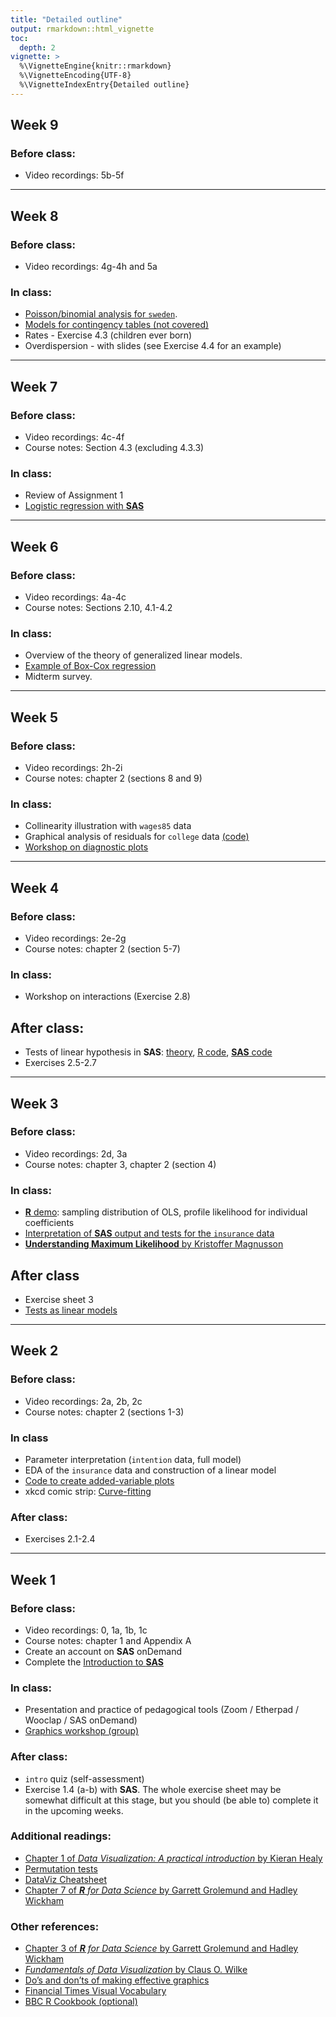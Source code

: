 ```yaml
---
title: "Detailed outline"
output: rmarkdown::html_vignette
toc:
  depth: 2
vignette: >
  %\VignetteEngine{knitr::rmarkdown}
  %\VignetteEncoding{UTF-8}
  %\VignetteIndexEntry{Detailed outline}
---
```

## Week 9

### Before class:

- Video recordings: 5b-5f


---

## Week 8

### Before class:

- Video recordings: 4g-4h and 5a

### In class:

- [Poisson/binomial analysis for `sweden`](https://raw.githubusercontent.com/lbelzile/statmod/master/code/60604A_Poisson.sas).
- [Models for contingency tables (not covered)](https://raw.githubusercontent.com/lbelzile/statmod/master/code/60604A_contingencytable.sas)
- Rates - Exercise 4.3 (children ever born)
- Overdispersion - with slides (see Exercise 4.4 for an example)

---

## Week 7

### Before class:

- Video recordings: 4c-4f
- Course notes: Section 4.3 (excluding 4.3.3)


### In class:

- Review of Assignment 1
- [Logistic regression with **SAS**](https://raw.githubusercontent.com/lbelzile/statmod/master/code/60604A_logistic.sas)


---

## Week 6

### Before class:

- Video recordings: 4a-4c
- Course notes: Sections 2.10, 4.1-4.2

### In class:

- Overview of the theory of generalized linear models.
- [Example of Box-Cox regression](https://raw.githubusercontent.com/lbelzile/statmod/master/code/60604A_BoxCox.sas)
- Midterm survey.

---

## Week 5


### Before class:

- Video recordings: 2h-2i
- Course notes: chapter 2 (sections 8 and 9)

### In class:

- Collinearity illustration with `wages85` data
- Graphical analysis of residuals for `college` data [(code)](https://raw.githubusercontent.com/lbelzile/statmod/master/code/60604A-residualanalysis.sas)
- [Workshop on diagnostic plots](https://lbelzile.github.io/MATH60604A-slides/graphicaldiagnostics.html)

---

## Week 4


### Before class:

- Video recordings: 2e-2g
- Course notes: chapter 2 (section 5-7)

### In class:

- Workshop on interactions (Exercise 2.8)

## After class:

- Tests of linear hypothesis in **SAS**: [theory](https://documentation.sas.com/?docsetId=statug&docsetTarget=statug_intromod_sect043.htm&docsetVersion=14.3&locale=en), [R code](https://raw.githubusercontent.com/lbelzile/statmod/master/code/60604A-linear_hypothesis_tests.R), [**SAS** code](https://raw.githubusercontent.com/lbelzile/statmod/master/code/60604A-interactions.sas)
- Exercises 2.5-2.7

---

## Week 3


### Before class:

- Video recordings: 2d, 3a
- Course notes: chapter 3, chapter 2 (section 4)

### In class:

- [**R** demo](https://raw.githubusercontent.com/lbelzile/statmod/master/code/60604A-profile.R): sampling distribution of OLS, profile likelihood for individual coefficients
- [Interpretation of **SAS** output and tests for the `insurance` data](https://raw.githubusercontent.com/lbelzile/statmod/master/code/60604A-tests_linear_models.sas)
- [**Understanding Maximum Likelihood** by Kristoffer Magnusson](https://rpsychologist.com/d3/likelihood/)

## After class

- Exercise sheet 3
- [Tests as linear models](https://lindeloev.github.io/tests-as-linear/)

---

## Week 2

### Before class:


- Video recordings: 2a, 2b, 2c
- Course notes: chapter 2 (sections 1-3)

### In class

- Parameter interpretation (`intention` data, full model)
- EDA of the `insurance` data and construction of a linear model
- [Code to create added-variable plots](https://raw.githubusercontent.com/lbelzile/statmod/master/code/60604A-added-variable_plots.sas)
- xkcd comic strip: [Curve-fitting](https://xkcd.com/2048/)

### After class:

- Exercises 2.1-2.4

---

## Week 1

### Before class:

- Video recordings: 0, 1a, 1b, 1c
- Course notes: chapter 1 and Appendix A
- Create an account on **SAS** onDemand 
- Complete the [Introduction to **SAS**](https://lbelzile.github.io/statmod/articles/introSAS.html)

### In class:

- Presentation and practice of pedagogical tools (Zoom / Etherpad / Wooclap / SAS onDemand)
- [Graphics workshop (group)](https://github.com/lbelzile/statmod/raw/master/workshop/graphics.zip)

### After class:

- `intro` quiz (self-assessment)
- Exercise 1.4 (a-b) with **SAS**. The whole exercise sheet may be somewhat difficult at this stage, but you should (be able to) complete it in the upcoming weeks.

### Additional readings:

- [Chapter 1 of *Data Visualization: A practical introduction* by Kieran Healy](https://socviz.co/lookatdata.html#lookatdata)
- [Permutation tests](https://www.jwilber.me/permutationtest/)
- [DataViz Cheatsheet](https://policyviz.com/2018/08/07/dataviz-cheatsheet/)
- [Chapter 7 of _**R** for Data Science_ by Garrett Grolemund and Hadley Wickham](https://r4ds.had.co.nz/)

### Other references:

- [Chapter 3 of _**R** for Data Science_ by Garrett Grolemund and Hadley Wickham](https://r4ds.had.co.nz/)
- [*Fundamentals of Data Visualization* by Claus O. Wilke](https://clauswilke.com/dataviz/)
- [Do's and don'ts of making effective graphics](https://stat545.com/effective-graphs.html)
- [Financial Times Visual Vocabulary](	https://github.com/ft-interactive/chart-doctor/tree/master/visual-vocabulary)
- [BBC R Cookbook (optional)](https://bbc.github.io/rcookbook/)
